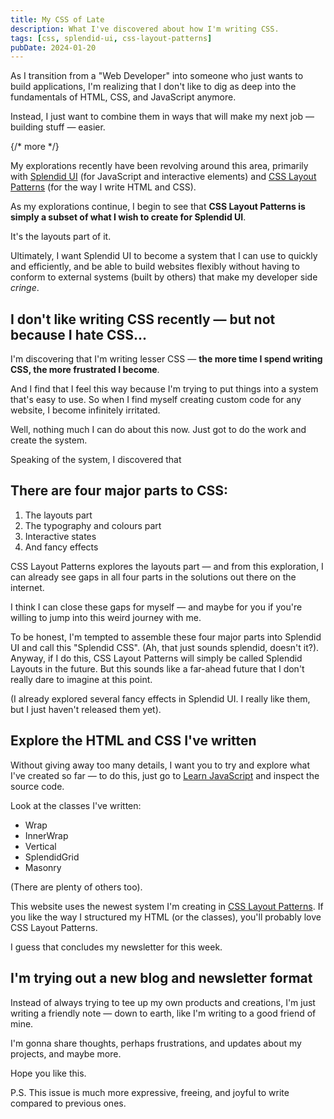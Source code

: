 ```yaml
---
title: My CSS of Late
description: What I've discovered about how I'm writing CSS.
tags: [css, splendid-ui, css-layout-patterns]
pubDate: 2024-01-20
---
```


As I transition from a "Web Developer" into someone who just wants to build applications, I'm realizing that I don't like to dig as deep into the fundamentals of HTML, CSS, and JavaScript anymore.

Instead, I just want to combine them in ways that will make my next job — building stuff — easier.

{/* more */}

My explorations recently have been revolving around this area, primarily with [Splendid UI](https://splendid-ui.com) (for JavaScript and interactive elements) and [CSS Layout Patterns](https://magicaldevschool.com/css-layout-patterns) (for the way I write HTML and CSS).

As my explorations continue, I begin to see that **CSS Layout Patterns is simply a subset of what I wish to create for Splendid UI**.

It's the layouts part of it.

Ultimately, I want Splendid UI to become a system that I can use to quickly and efficiently, and be able to build websites flexibly without having to conform to external systems (built by others) that make my developer side _cringe_.

## I don't like writing CSS recently — but not because I hate CSS...

I'm discovering that I'm writing lesser CSS — **the more time I spend writing CSS, the more frustrated I become**.

And I find that I feel this way because I'm trying to put things into a system that's easy to use. So when I find myself creating custom code for any website, I become infinitely irritated.

Well, nothing much I can do about this now. Just got to do the work and create the system.

Speaking of the system, I discovered that

## There are four major parts to CSS:

1. The layouts part
2. The typography and colours part
3. Interactive states
4. And fancy effects

CSS Layout Patterns explores the layouts part — and from this exploration, I can already see gaps in all four parts in the solutions out there on the internet.

I think I can close these gaps for myself — and maybe for you if you're willing to jump into this weird journey with me.

To be honest, I'm tempted to assemble these four major parts into Splendid UI and call this "Splendid CSS". (Ah, that just sounds splendid, doesn't it?). Anyway, if I do this, CSS Layout Patterns will simply be called Splendid Layouts in the future. But this sounds like a far-ahead future that I don't really dare to imagine at this point.

(I already explored several fancy effects in Splendid UI. I really like them, but I just haven't released them yet).

## Explore the HTML and CSS I've written

Without giving away too many details, I want you to try and explore what I've created so far — to do this, just go to [Learn JavaScript](https://learnjavascript.today) and inspect the source code.

Look at the classes I've written:

- Wrap
- InnerWrap
- Vertical
- SplendidGrid
- Masonry

(There are plenty of others too).

This website uses the newest system I'm creating in [CSS Layout Patterns](https://magicaldevschool.com/css-layout-patterns/). If you like the way I structured my HTML (or the classes), you'll probably love CSS Layout Patterns.

I guess that concludes my newsletter for this week.

## I'm trying out a new blog and newsletter format

Instead of always trying to tee up my own products and creations, I'm just writing a friendly note — down to earth, like I'm writing to a good friend of mine.

I'm gonna share thoughts, perhaps frustrations, and updates about my projects, and maybe more.

Hope you like this.

P.S. This issue is much more expressive, freeing, and joyful to write compared to previous ones.
